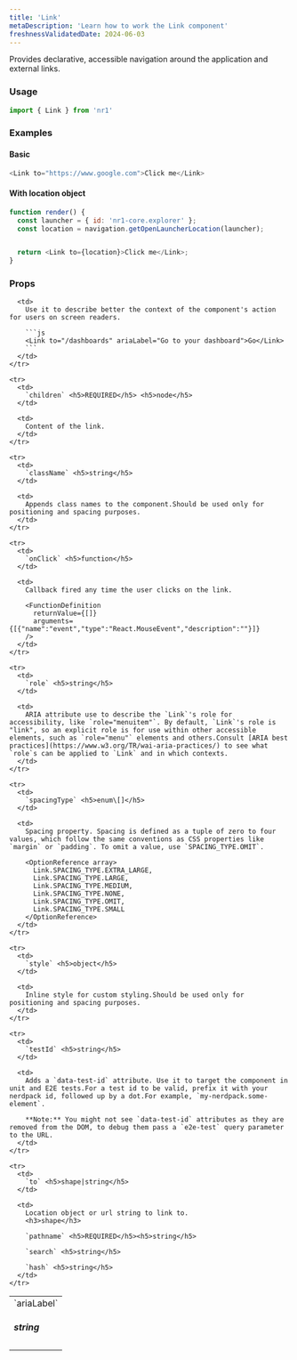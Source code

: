 ```yaml
---
title: 'Link'
metaDescription: 'Learn how to work the Link component'
freshnessValidatedDate: 2024-06-03
---
```


Provides declarative, accessible navigation around the application and external links.

### Usage

```js
import { Link } from 'nr1'
```

### Examples

#### Basic

```js
<Link to="https://www.google.com">Click me</Link>
```

#### With location object

```js
function render() {
  const launcher = { id: 'nr1-core.explorer' };
  const location = navigation.getOpenLauncherLocation(launcher);


  return <Link to={location}>Click me</Link>;
}
```

### Props

<table>
  <tbody>
    <tr>
      <td>
        `ariaLabel` <h5>string</h5>
      </td>

      <td>
        Use it to describe better the context of the component's action for users on screen readers.

        ```js
        <Link to="/dashboards" ariaLabel="Go to your dashboard">Go</Link> 
        ```
      </td>
    </tr>

    <tr>
      <td>
        `children` <h5>REQUIRED</h5> <h5>node</h5>
      </td>

      <td>
        Content of the link.
      </td>
    </tr>

    <tr>
      <td>
        `className` <h5>string</h5>
      </td>

      <td>
        Appends class names to the component.Should be used only for positioning and spacing purposes.
      </td>
    </tr>

    <tr>
      <td>
        `onClick` <h5>function</h5>
      </td>

      <td>
        Callback fired any time the user clicks on the link.

        <FunctionDefinition
          returnValue={[]}
          arguments={[{"name":"event","type":"React.MouseEvent","description":""}]}
        />
      </td>
    </tr>

    <tr>
      <td>
        `role` <h5>string</h5>
      </td>

      <td>
        ARIA attribute use to describe the `Link`'s role for accessibility, like `role="menuitem"`. By default, `Link`'s role is "link", so an explicit role is for use within other accessible elements, such as `role="menu"` elements and others.Consult [ARIA best practices](https://www.w3.org/TR/wai-aria-practices/) to see what `role`s can be applied to `Link` and in which contexts.
      </td>
    </tr>

    <tr>
      <td>
        `spacingType` <h5>enum\[]</h5>
      </td>

      <td>
        Spacing property. Spacing is defined as a tuple of zero to four values, which follow the same conventions as CSS properties like `margin` or `padding`. To omit a value, use `SPACING_TYPE.OMIT`.

        <OptionReference array>
          Link.SPACING_TYPE.EXTRA_LARGE,
          Link.SPACING_TYPE.LARGE,
          Link.SPACING_TYPE.MEDIUM,
          Link.SPACING_TYPE.NONE,
          Link.SPACING_TYPE.OMIT,
          Link.SPACING_TYPE.SMALL
        </OptionReference>
      </td>
    </tr>

    <tr>
      <td>
        `style` <h5>object</h5>
      </td>

      <td>
        Inline style for custom styling.Should be used only for positioning and spacing purposes.
      </td>
    </tr>

    <tr>
      <td>
        `testId` <h5>string</h5>
      </td>

      <td>
        Adds a `data-test-id` attribute. Use it to target the component in unit and E2E tests.For a test id to be valid, prefix it with your nerdpack id, followed up by a dot.For example, `my-nerdpack.some-element`.

        **Note:** You might not see `data-test-id` attributes as they are removed from the DOM, to debug them pass a `e2e-test` query parameter to the URL.
      </td>
    </tr>

    <tr>
      <td>
        `to` <h5>shape|string</h5>
      </td>

      <td>
        Location object or url string to link to.
        <h3>shape</h3>

        `pathname` <h5>REQUIRED</h5><h5>string</h5>

        `search` <h5>string</h5>

        `hash` <h5>string</h5>
      </td>
    </tr>
  </tbody>
</table>
